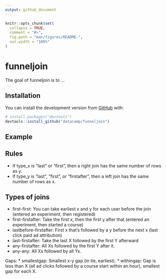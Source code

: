 ```yaml
---
output: github_document
---
```


<!-- README.md is generated from README.Rmd. Please edit that file -->

```r
knitr::opts_chunk$set(
  collapse = TRUE,
  comment = "#>",
  fig.path = "man/figures/README-",
  out.width = "100%"
)
```
# funneljoin

The goal of funneljoin is to ...

## Installation


You can install the development version from [GitHub](https://github.com/) with:

``` r
# install.packages("devtools")
devtools::install_github("datacamp/funneljoin")
```

## Example

## Rules 
- If type_x is "last" or "first", then a right join has the same number of rows as y.
- If type_y is "last", "first", or "firstafter", then a left join has the same number of rows as x. 

## Types of joins
* first-first: You can take earliest x and y for each user before the join (entered an experiment, then registered)
* first-firstafter: Take the first x, then the first y after that (entered an experiment, then started a course)
* lastbefore-firstafter: First x that's followed by a y before the next x (last click paid ad attribution)
* last-firstafter: Take the last X followed by the first Y afterward
* any-firstafter: All Xs followed by the first Y after it.
* any-any: All Xs followed by all Ys.

Gaps: 
* smallestgap: Smallest x-y gap (in tie, earliest).
* withingap: Gap is less than X (all ad clicks followed by a course start within an hour), smallest gap for each X. 





